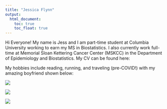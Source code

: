 ```yaml
---
title: "Jessica Flynn"
output: 
  html_document:
    toc: true
    toc_float: true
---
```



Hi Everyone! My name is Jess and I am part-time student at Columbia University working to earn my MS in Biostatistics. I also currently work full-time at Memorial Sloan Kettering Cancer Center (MSKCC) in the Department of Epidemiology and Biostatistics. My CV can be found here: 


My hobbies include reading, running, and traveling (pre-COVID!) with my amazing boyfriend shown below: 

![](images/DSC_0315.JPG)

![](images/IMG_5679.JPG)

![](images/IMG_5839.JPG)


